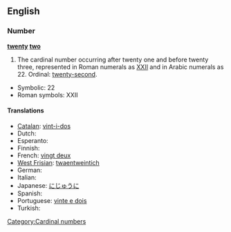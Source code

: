 ==English==

===Number===
'''[[twenty]] [[two]]'''

# The cardinal number occurring after twenty one and before twenty three, represented in Roman numerals as [[XXII]] and in Arabic numerals as 22.  Ordinal: [[twenty-second]].
* Symbolic: 22
* Roman symbols: XXII

====Translations====
* [[Catalan]]: [[vint-i-dos]]
* Dutch: {{t-|nl|tweeëntwintig|f}}
* Esperanto: {{t-|eo|dudek du|xs=Esperanto}}
* Finnish: {{t-|fi|kaksikymmentäkaksi}}
* French: [[vingt deux]] {{m}}
* [[West Frisian]]: [[twaentweintich]]
* German: {{t+|de|zweiundzwanzig|f}}
* Italian: {{t+|it|ventidue}}
* Japanese: [[にじゅうに]]
* Spanish: {{t+|es|veintidós}}
* Portuguese: [[vinte e dois]]
* Turkish: {{t-|tr|yirmi iki}}
[[Category:Cardinal numbers]]